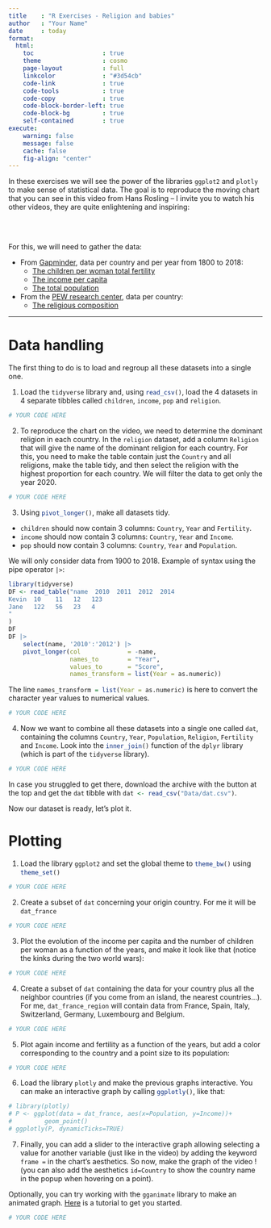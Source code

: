 ```yaml
---
title    : "R Exercises - Religion and babies"
author   : "Your Name"
date     : today
format: 
  html:
    toc                   : true
    theme                 : cosmo
    page-layout           : full
    linkcolor             : "#3d54cb"
    code-link             : true
    code-tools            : true
    code-copy             : true
    code-block-border-left: true
    code-block-bg         : true
    self-contained        : true
execute: 
    warning: false
    message: false
    cache: false
    fig-align: "center"
---
```


In these exercises we will see the power of the libraries `ggplot2` and `plotly` to make sense of statistical data. The goal is to reproduce the moving chart that you can see in this video from Hans Rosling -- I invite you to watch his other videos, they are quite enlightening and inspiring:

<div style="text-align: center;">
<a href="https://www.ted.com/talks/hans_rosling_religions_and_babies?language=en" target="_blank">
<i class="fab fa-youtube fa-5x"></i>
</a>
</div>

<br>
<br>

For this, we will need to gather the data:

- From [Gapminder](https://www.gapminder.org/data/), data per country and per year from 1800 to 2018:
    - [The children per woman total fertility](Data/children_per_woman_total_fertility.csv)
    - [The income per capita](Data/income_per_person_gdppercapita_ppp_inflation_adjusted.csv)
    - [The total population](Data/population_total.csv)
- From the [PEW research center](https://www.pewforum.org/2015/04/02/religious-projection-table/2010/percent/all/), data per country:
    + [The religious composition](Data/religion.csv)

------- 

# Data handling

The first thing to do is to load and regroup all these datasets into a single one.

1. Load the `tidyverse` library and, using `read_csv()`{.R}, load the 4 datasets in 4 separate tibbles called `children`, `income`, `pop` and `religion`.

```r
# YOUR CODE HERE
```

2. To reproduce the chart on the video, we need to determine the dominant religion in each country. In the `religion` dataset, add a column `Religion` that will give the name of the dominant religion for each country. For this, you need to make the table contain just the `Country` and all religions, make the table tidy, and then select the religion with the highest proportion for each country. We will filter the data to get only the year 2020.

```r
# YOUR CODE HERE
```

3. Using `pivot_longer()`{.R}, make all datasets tidy. 

- `children` should now contain 3 columns: `Country`, `Year` and `Fertility`. 
- `income` should now contain 3 columns: `Country`, `Year` and `Income`. 
- `pop` should now contain 3 columns: `Country`, `Year` and `Population`. 

We will only consider data from 1900 to 2018. Example of syntax using the pipe operator `|>`:

```r
library(tidyverse)
DF <- read_table("name  2010  2011  2012  2014
Kevin  10    11   12   123
Jane   122   56   23   4
"
)
DF
DF |> 
    select(name, '2010':'2012') |> 
    pivot_longer(col             = -name,
                 names_to        = "Year", 
                 values_to       = "Score",
                 names_transform = list(Year = as.numeric))
```
The line `names_transform = list(Year = as.numeric)`{.R} is here to convert the character year values to numerical values.

```r
# YOUR CODE HERE
```

4. Now we want to combine all these datasets into a single one called `dat`, containing the columns `Country`, `Year`, `Population`, `Religion`, `Fertility` and `Income`. Look into the `inner_join()`{.R} function of the `dplyr` library (which is part of the `tidyverse` library). 

```r
# YOUR CODE HERE
```

In case you struggled to get there, download the archive with the button at the top and get the `dat` tibble with `dat <- read_csv("Data/dat.csv")`{.R}.

Now our dataset is ready, let's plot it.

# Plotting

1. Load the library `ggplot2` and set the global theme to `theme_bw()`{.R} using `theme_set()`{.R}

```r
# YOUR CODE HERE
```

2. Create a subset of `dat` concerning your origin country. For me it will be `dat_france`

```r
# YOUR CODE HERE
```

3. Plot the evolution of the income per capita and the number of children per woman as a function of the years, and make it look like that (notice the kinks during the two world wars):

```r
# YOUR CODE HERE
```

4. Create a subset of `dat` containing the data for your country plus all the neighbor countries (if you come from an island, the nearest countries...). For me, `dat_france_region` will contain data from France, Spain, Italy, Switzerland, Germany, Luxembourg and Belgium.

```r
# YOUR CODE HERE
```

5. Plot again income and fertility as a function of the years, but add a color corresponding to the country and a point size to its population:

```r
# YOUR CODE HERE
```

6. Load the library `plotly` and make the previous graphs interactive. You can make an interactive graph by calling `ggplotly()`{.R}, like that:

```r
# library(plotly)
# P <- ggplot(data = dat_france, aes(x=Population, y=Income))+
#         geom_point()
# ggplotly(P, dynamicTicks=TRUE)
```


7. Finally, you can add a slider to the interactive graph allowing selecting a value for another variable (just like in the video) by adding the keyword `frame =` in the chart's aesthetics. So now, make the graph of the video ! (you can also add the aesthetics `id=Country` to show the country name in the popup when hovering on a point).

Optionally, you can try working with the `gganimate` library to make an animated graph. [Here](https://www.datanovia.com/en/blog/gganimate-how-to-create-plots-with-beautiful-animation-in-r/) is a tutorial to get you started.


```r
# YOUR CODE HERE
```
